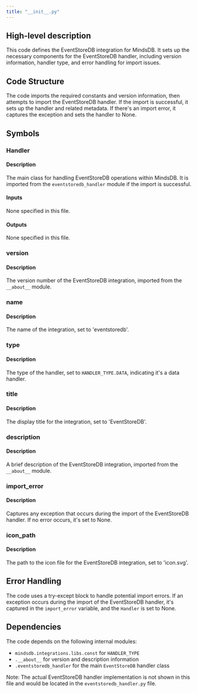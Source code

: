 ```yaml
---
title: "__init__.py"
---
```


## High-level description
This code defines the EventStoreDB integration for MindsDB. It sets up the necessary components for the EventStoreDB handler, including version information, handler type, and error handling for import issues.

## Code Structure
The code imports the required constants and version information, then attempts to import the EventStoreDB handler. If the import is successful, it sets up the handler and related metadata. If there's an import error, it captures the exception and sets the handler to None.

## Symbols

### Handler
#### Description
The main class for handling EventStoreDB operations within MindsDB. It is imported from the `eventstoredb_handler` module if the import is successful.

#### Inputs
None specified in this file.

#### Outputs
None specified in this file.

### version
#### Description
The version number of the EventStoreDB integration, imported from the `__about__` module.

### name
#### Description
The name of the integration, set to 'eventstoredb'.

### type
#### Description
The type of the handler, set to `HANDLER_TYPE.DATA`, indicating it's a data handler.

### title
#### Description
The display title for the integration, set to 'EventStoreDB'.

### description
#### Description
A brief description of the EventStoreDB integration, imported from the `__about__` module.

### import_error
#### Description
Captures any exception that occurs during the import of the EventStoreDB handler. If no error occurs, it's set to None.

### icon_path
#### Description
The path to the icon file for the EventStoreDB integration, set to 'icon.svg'.

## Error Handling
The code uses a try-except block to handle potential import errors. If an exception occurs during the import of the EventStoreDB handler, it's captured in the `import_error` variable, and the `Handler` is set to None.

## Dependencies
The code depends on the following internal modules:
- `mindsdb.integrations.libs.const` for `HANDLER_TYPE`
- `.__about__` for version and description information
- `.eventstoredb_handler` for the main `EventStoreDB` handler class

Note: The actual EventStoreDB handler implementation is not shown in this file and would be located in the `eventstoredb_handler.py` file.